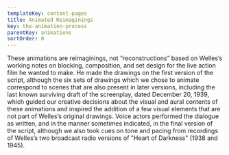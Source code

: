 ```yaml
---
templateKey: content-pages
title: Animated Reimaginings
key: the-animation-process
parentKey: animations
sortOrder: 0
---
```

These animations are reimaginings, not “reconstructions” based on Welles’s working notes on blocking, composition, and set design for the live action film he wanted to make. He made the drawings on the first version of the script, although the six sets of drawings which we chose to animate correspond to scenes that are also present in later versions, including the last known surviving draft of the screenplay, dated December 20, 1939, which guided our creative decisions about the visual and aural contents of these animations and inspired the addition of a few visual elements that are not part of Welles’s original drawings. Voice actors performed the dialogue as written, and in the manner sometimes indicated, in the final version of the script, although we also took cues on tone and pacing from recordings of Welles’s two broadcast radio versions of "Heart of Darkness" (1938 and 1945). 
